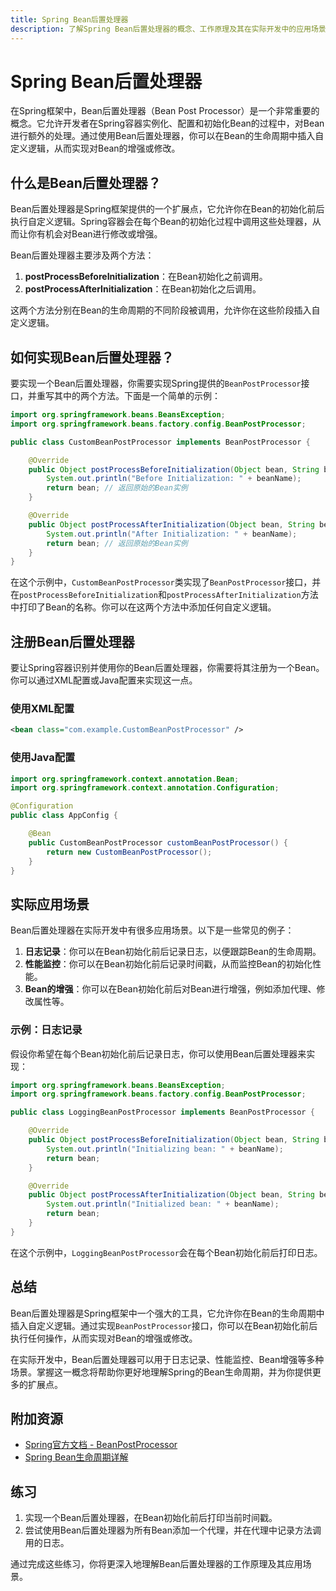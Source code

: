 ```yaml
---
title: Spring Bean后置处理器
description: 了解Spring Bean后置处理器的概念、工作原理及其在实际开发中的应用场景。
---
```


# Spring Bean后置处理器

在Spring框架中，Bean后置处理器（Bean Post Processor）是一个非常重要的概念。它允许开发者在Spring容器实例化、配置和初始化Bean的过程中，对Bean进行额外的处理。通过使用Bean后置处理器，你可以在Bean的生命周期中插入自定义逻辑，从而实现对Bean的增强或修改。

## 什么是Bean后置处理器？

Bean后置处理器是Spring框架提供的一个扩展点，它允许你在Bean的初始化前后执行自定义逻辑。Spring容器会在每个Bean的初始化过程中调用这些处理器，从而让你有机会对Bean进行修改或增强。

Bean后置处理器主要涉及两个方法：

1. **postProcessBeforeInitialization**：在Bean初始化之前调用。
2. **postProcessAfterInitialization**：在Bean初始化之后调用。

这两个方法分别在Bean的生命周期的不同阶段被调用，允许你在这些阶段插入自定义逻辑。

## 如何实现Bean后置处理器？

要实现一个Bean后置处理器，你需要实现Spring提供的`BeanPostProcessor`接口，并重写其中的两个方法。下面是一个简单的示例：

```java
import org.springframework.beans.BeansException;
import org.springframework.beans.factory.config.BeanPostProcessor;

public class CustomBeanPostProcessor implements BeanPostProcessor {

    @Override
    public Object postProcessBeforeInitialization(Object bean, String beanName) throws BeansException {
        System.out.println("Before Initialization: " + beanName);
        return bean; // 返回原始的Bean实例
    }

    @Override
    public Object postProcessAfterInitialization(Object bean, String beanName) throws BeansException {
        System.out.println("After Initialization: " + beanName);
        return bean; // 返回原始的Bean实例
    }
}
```

在这个示例中，`CustomBeanPostProcessor`类实现了`BeanPostProcessor`接口，并在`postProcessBeforeInitialization`和`postProcessAfterInitialization`方法中打印了Bean的名称。你可以在这两个方法中添加任何自定义逻辑。

## 注册Bean后置处理器

要让Spring容器识别并使用你的Bean后置处理器，你需要将其注册为一个Bean。你可以通过XML配置或Java配置来实现这一点。

### 使用XML配置

```xml
<bean class="com.example.CustomBeanPostProcessor" />
```

### 使用Java配置

```java
import org.springframework.context.annotation.Bean;
import org.springframework.context.annotation.Configuration;

@Configuration
public class AppConfig {

    @Bean
    public CustomBeanPostProcessor customBeanPostProcessor() {
        return new CustomBeanPostProcessor();
    }
}
```

## 实际应用场景

Bean后置处理器在实际开发中有很多应用场景。以下是一些常见的例子：

1. **日志记录**：你可以在Bean初始化前后记录日志，以便跟踪Bean的生命周期。
2. **性能监控**：你可以在Bean初始化前后记录时间戳，从而监控Bean的初始化性能。
3. **Bean的增强**：你可以在Bean初始化前后对Bean进行增强，例如添加代理、修改属性等。

### 示例：日志记录

假设你希望在每个Bean初始化前后记录日志，你可以使用Bean后置处理器来实现：

```java
import org.springframework.beans.BeansException;
import org.springframework.beans.factory.config.BeanPostProcessor;

public class LoggingBeanPostProcessor implements BeanPostProcessor {

    @Override
    public Object postProcessBeforeInitialization(Object bean, String beanName) throws BeansException {
        System.out.println("Initializing bean: " + beanName);
        return bean;
    }

    @Override
    public Object postProcessAfterInitialization(Object bean, String beanName) throws BeansException {
        System.out.println("Initialized bean: " + beanName);
        return bean;
    }
}
```

在这个示例中，`LoggingBeanPostProcessor`会在每个Bean初始化前后打印日志。

## 总结

Bean后置处理器是Spring框架中一个强大的工具，它允许你在Bean的生命周期中插入自定义逻辑。通过实现`BeanPostProcessor`接口，你可以在Bean初始化前后执行任何操作，从而实现对Bean的增强或修改。

在实际开发中，Bean后置处理器可以用于日志记录、性能监控、Bean增强等多种场景。掌握这一概念将帮助你更好地理解Spring的Bean生命周期，并为你提供更多的扩展点。

## 附加资源

- [Spring官方文档 - BeanPostProcessor](https://docs.spring.io/spring-framework/docs/current/reference/html/core.html#beans-factory-extension-bpp)
- [Spring Bean生命周期详解](https://www.baeldung.com/spring-bean-lifecycle)

## 练习

1. 实现一个Bean后置处理器，在Bean初始化前后打印当前时间戳。
2. 尝试使用Bean后置处理器为所有Bean添加一个代理，并在代理中记录方法调用的日志。

通过完成这些练习，你将更深入地理解Bean后置处理器的工作原理及其应用场景。
